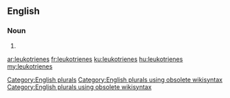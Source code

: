 ==English==

===Noun===
{{head|en}}

# {{plural of|leukotriene}}

[[Category:English plurals]][[Category:English plurals using obsolete wikisyntax]][[Category:English plurals using obsolete wikisyntax]]

[[ar:leukotrienes]]
[[fr:leukotrienes]]
[[ku:leukotrienes]]
[[hu:leukotrienes]]
[[my:leukotrienes]]